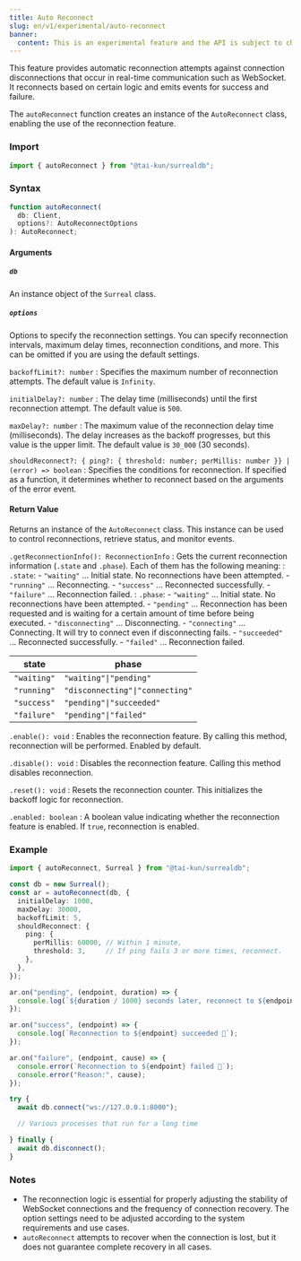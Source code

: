 ```yaml
---
title: Auto Reconnect
slug: en/v1/experimental/auto-reconnect
banner:
  content: This is an experimental feature and the API is subject to change.
---
```


This feature provides automatic reconnection attempts against connection disconnections that occur in real-time communication such as WebSocket. It reconnects based on certain logic and emits events for success and failure.

The `autoReconnect` function creates an instance of the `AutoReconnect` class, enabling the use of the reconnection feature.

### Import

```ts
import { autoReconnect } from "@tai-kun/surrealdb";
```

### Syntax

```ts
function autoReconnect(
  db: Client, 
  options?: AutoReconnectOptions
): AutoReconnect;
```

#### Arguments

##### `db`

An instance object of the `Surreal` class.

##### `options`

Options to specify the reconnection settings. You can specify reconnection intervals, maximum delay times, reconnection conditions, and more. This can be omitted if you are using the default settings.

`backoffLimit?: number`
:   Specifies the maximum number of reconnection attempts. The default value is `Infinity`.

`initialDelay?: number`
:   The delay time (milliseconds) until the first reconnection attempt. The default value is `500`.

`maxDelay?: number`
:   The maximum value of the reconnection delay time (milliseconds). The delay increases as the backoff progresses, but this value is the upper limit. The default value is `30_000` (30 seconds).

`shouldReconnect?: { ping?: { threshold: number; perMillis: number }} | (error) => boolean`
:   Specifies the conditions for reconnection. If specified as a function, it determines whether to reconnect based on the arguments of the error event.

#### Return Value

Returns an instance of the `AutoReconnect` class. This instance can be used to control reconnections, retrieve status, and monitor events.

`.getReconnectionInfo(): ReconnectionInfo`
:   Gets the current reconnection information (`.state` and `.phase`). Each of them has the following meaning:
:   `.state`:
    - `"waiting"` ... Initial state. No reconnections have been attempted.
    - `"running"` ... Reconnecting.
    - `"success"` ... Reconnected successfully.
    - `"failure"` ... Reconnection failed.
:   `.phase`:
    - `"waiting"`       ... Initial state. No reconnections have been attempted.
    - `"pending"`       ... Reconnection has been requested and is waiting for a certain amount of time before being executed.
    - `"disconnecting"` ... Disconnecting.
    - `"connecting"`    ... Connecting. It will try to connect even if disconnecting fails.
    - `"succeeded"`     ... Reconnected successfully.
    - `"failed"`        ... Reconnection failed.

| state       | phase                           |
| ----------- | ------------------------------- |
| `"waiting"` | `"waiting"\|"pending"`          |
| `"running"` | `"disconnecting"\|"connecting"` |
| `"success"` | `"pending"\|"succeeded"`        |
| `"failure"` | `"pending"\|"failed"`           |

`.enable(): void`
:   Enables the reconnection feature. By calling this method, reconnection will be performed. Enabled by default.

`.disable(): void`
:   Disables the reconnection feature. Calling this method disables reconnection.

`.reset(): void`
:   Resets the reconnection counter. This initializes the backoff logic for reconnection.

`.enabled: boolean`
:   A boolean value indicating whether the reconnection feature is enabled. If `true`, reconnection is enabled.

### Example

```ts
import { autoReconnect, Surreal } from "@tai-kun/surrealdb";

const db = new Surreal();
const ar = autoReconnect(db, {
  initialDelay: 1000,
  maxDelay: 30000,
  backoffLimit: 5,
  shouldReconnect: {
    ping: {
      perMillis: 60000, // Within 1 minute,
      threshold: 3,     // If ping fails 3 or more times, reconnect.
    },
  },
});

ar.on("pending", (endpoint, duration) => {
  console.log(`${duration / 1000} seconds later, reconnect to ${endpoint}...`);
});

ar.on("success", (endpoint) => {
  console.log(`Reconnection to ${endpoint} succeeded 🎉`);
});

ar.on("failure", (endpoint, cause) => {
  console.error(`Reconnection to ${endpoint} failed 🤯`);
  console.error("Reason:", cause);
});

try {
  await db.connect("ws://127.0.0.1:8000");

  // Various processes that run for a long time

} finally {
  await db.disconnect();
}
```

### Notes

- The reconnection logic is essential for properly adjusting the stability of WebSocket connections and the frequency of connection recovery. The option settings need to be adjusted according to the system requirements and use cases.
- `autoReconnect` attempts to recover when the connection is lost, but it does not guarantee complete recovery in all cases.
